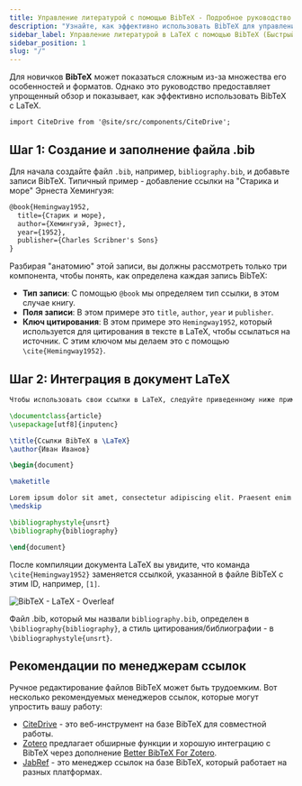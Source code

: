 ```yaml
---
title: Управление литературой с помощью BibTeX - Подробное руководство по LaTeX
description: "Узнайте, как эффективно использовать BibTeX для управления литературой в LaTeX, начиная с создания файла .bib и заканчивая интеграцией в ваш документ LaTeX."
sidebar_label: Управление литературой в LaTeX с помощью BibTeX (Быстрый старт)
sidebar_position: 1
slug: "/"
---
```


Для новичков **BibTeX** может показаться сложным из-за множества его особенностей и форматов. Однако это руководство предоставляет упрощенный обзор и показывает, как эффективно использовать BibTeX с LaTeX.

```mdx-code-block
import CiteDrive from '@site/src/components/CiteDrive';
```
<CiteDrive /> 

## Шаг 1: Создание и заполнение файла .bib

Для начала создайте файл `.bib`, например, `bibliography.bib`, и добавьте записи BibTeX. Типичный пример - добавление ссылки на "Старика и море" Эрнеста Хемингуэя:

```latex
@book{Hemingway1952,
  title={Старик и море},
  author={Хемингуэй, Эрнест},
  year={1952},
  publisher={Charles Scribner's Sons}
}
```

Разбирая "анатомию" этой записи, вы должны рассмотреть только три компонента, чтобы понять, как определена каждая запись BibTeX:

- **Тип записи**: С помощью `@book` мы определяем тип ссылки, в этом случае книгу.
- **Поля записи**: В этом примере это `title`, `author`, `year` и `publisher`.
- **Ключ цитирования**: В этом примере это `Hemingway1952`, который используется для цитирования в тексте в LaTeX, чтобы ссылаться на источник. С этим ключом мы делаем это с помощью `\cite{Hemingway1952}`.

## Шаг 2: Интеграция в документ LaTeX

```latex
Чтобы использовать свои ссылки в LaTeX, следуйте приведенному ниже примеру:

\documentclass{article}
\usepackage[utf8]{inputenc}

\title{Ссылки BibTeX в \LaTeX}
\author{Иван Иванов}

\begin{document}

\maketitle

Lorem ipsum dolor sit amet, consectetur adipiscing elit. Praesent enim urna, dapibus et bibendum vel, consectetur et turpis. Cras a molestie nulla. \cite{Hemingway1952}
\medskip

\bibliographystyle{unsrt}
\bibliography{bibliography}

\end{document}
```

После компиляции документа LaTeX вы увидите, что команда `\cite{Hemingway1952}` заменяется ссылкой, указанной в файле BibTeX с этим ID, например, `[1]`.

![BibTeX - LaTeX - Overleaf](@site/static/img/tutorial/LaTeX_Overleaf_BibTeX-Example.png)

Файл .bib, который мы назвали `bibliography.bib`, определен в `\bibliography{bibliography}`, а стиль цитирования/библиографии - в `\bibliographystyle{unsrt}`.

## Рекомендации по менеджерам ссылок

Ручное редактирование файлов BibTeX может быть трудоемким. Вот несколько рекомендуемых менеджеров ссылок, которые могут упростить вашу работу:

- [CiteDrive](https://www.citedrive.com/) - это веб-инструмент на базе BibTeX для совместной работы.
- [Zotero](https://www.zotero.org/) предлагает обширные функции и хорошую интеграцию с BibTeX через дополнение [Better BibTeX For Zotero](https://retorque.re/zotero-better-bibtex/).
- [JabRef](https://www.jabref.org/) - это менеджер ссылок на базе BibTeX, который работает на разных платформах.